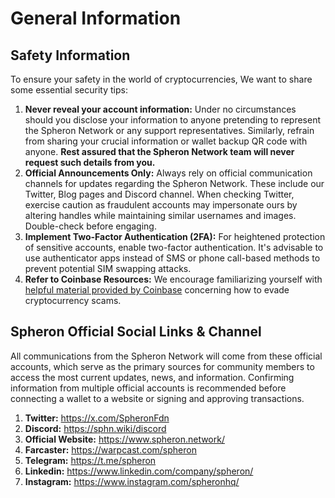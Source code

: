 
# General Information 

## Safety Information 
To ensure your safety in the world of cryptocurrencies, We want to share some essential security tips:

1. **Never reveal your account information:** Under no circumstances should you disclose your information to anyone pretending to represent the Spheron Network or any support representatives. Similarly, refrain from sharing your crucial information or wallet backup QR code with anyone. **Rest assured that the Spheron Network team will never request such details from you.**
2. **Official Announcements Only:** Always rely on official communication channels for updates regarding the Spheron Network. These include our Twitter, Blog pages and Discord channel. When checking Twitter, exercise caution as fraudulent accounts may impersonate ours by altering handles while maintaining similar usernames and images. Double-check before engaging.
3. **Implement Two-Factor Authentication (2FA):** For heightened protection of sensitive accounts, enable two-factor authentication. It's advisable to use authenticator apps instead of SMS or phone call-based methods to prevent potential SIM swapping attacks.
4. **Refer to Coinbase Resources:** We encourage familiarizing yourself with [helpful material provided by Coinbase](https://help.coinbase.com/en/coinbase/privacy-and-security/avoiding-phishing-and-scams/avoiding-cryptocurrency-scams) concerning how to evade cryptocurrency scams.

## Spheron Official Social Links & Channel
All communications from the Spheron Network will come from these official accounts, which serve as the primary sources for community members to access the most current updates, news, and information. Confirming information from multiple official accounts is recommended before connecting a wallet to a website or signing and approving transactions.

1. **Twitter:** https://x.com/SpheronFdn
2. **Discord:** https://sphn.wiki/discord
3. **Official Website:** https://www.spheron.network/
4. **Farcaster:** https://warpcast.com/spheron
5. **Telegram:** https://t.me/spheron
6. **Linkedin:** https://www.linkedin.com/company/spheron/
7. **Instagram:** https://www.instagram.com/spheronhq/


<Navigation name="General Information" />
